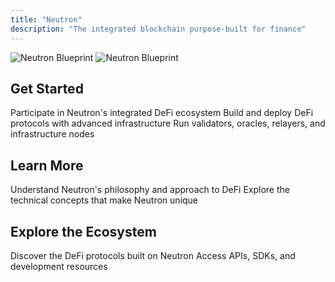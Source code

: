 ```yaml
---
title: "Neutron"
description: "The integrated blockchain purpose-built for finance"
---
```


<img
  className="block dark:hidden"
  src="/images/blue-blueprint.png"
  alt="Neutron Blueprint"
/>
<img
  className="hidden dark:block"
  src="/images/blue-blueprint.png"
  alt="Neutron Blueprint"
/>

## Get Started

<CardGroup cols={3}>
  <Card
    title="For Users"
    icon="user"
    href="/quickstart#for-users"
    iconType="duotone"
  >
    Participate in Neutron's integrated DeFi ecosystem
  </Card>
  <Card title="For Developers" icon="code" href="/developers/overview">
    Build and deploy DeFi protocols with advanced infrastructure
  </Card>
  <Card title="For Operators" icon="server" href="/operators/overview">
    Run validators, oracles, relayers, and infrastructure nodes
  </Card>
</CardGroup>

## Learn More

<CardGroup cols={2}>
  <Card title="About Neutron" icon="compass" href="/overview">
    Understand Neutron's philosophy and approach to DeFi
  </Card>
  <Card title="Core Concepts" icon="book" href="/concepts/integrated-architecture">
    Explore the technical concepts that make Neutron unique
  </Card>
</CardGroup>

## Explore the Ecosystem

<CardGroup cols={2}>
  <Card title="DeFi Applications" icon="chart-line" href="/defi/overview">
    Discover the DeFi protocols built on Neutron
  </Card>
  <Card title="Developer Tools" icon="wrench" href="/developers/overview">
    Access APIs, SDKs, and development resources
  </Card>
</CardGroup> 